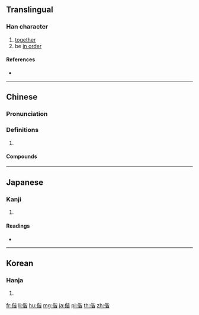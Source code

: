 ==Translingual==

===Han character===
{{Han char|rn=9|rad=人|as=09|sn=11|four=21261|canj=OPPA|ids=⿰亻皆}}

# [[together]]
# be [[in order]]

====References====
* {{Han ref|kx=0110.230|dkj=00855|dj=0236.070|hdz=10188.120|uh=5055|ud=20565|bh=B0BA|bd=45242}}

----

==Chinese==
{{zh-forms}}

===Pronunciation===
{{zh-pron
|m=xié,jiē
|c=gaai1,haai4
|mc=y
|oc=y
|cat=
}}

===Definitions===
{{zh-hanzi}}

# {{rfdef|zh}}

====Compounds====
{{zh-der|偕偕|偕同|偕老|偕行|君子偕老|期頤偕老|白頭偕老|百年偕老|相偕|與民偕樂|計偕}}

----

==Japanese==

===Kanji===
{{ja-kanji|grade=|rs=人09}}

# {{defn|lang=ja|sort=人09}}

====Readings====
* {{ja-readings|on=[[かい]] (kai)|kun=[[ともに]] (tomoni)}}

----

==Korean==

===Hanja===
{{ko-hanja|hangeul=[[해]], [[혜]]|rv=hae, hye|mr=hae, hye}}

# {{defn|lang=ko|sort=人09}}

[[fr:偕]]
[[li:偕]]
[[hu:偕]]
[[mg:偕]]
[[ja:偕]]
[[pl:偕]]
[[th:偕]]
[[zh:偕]]